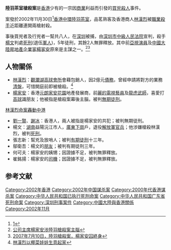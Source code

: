 '''陸羽茶室槍殺案'''是[[香港|香港]]少有的一宗因[[商業|商業]]利益而引發的[[買兇殺人|買兇殺人]]事件。

案發於2002年11月30日<ref>[http://appledaily.atnext.com/template/apple/sec_main.cfm?iss_id=20021201]{{dead link|date=2018年5月 |bot=InternetArchiveBot |fix-attempted=yes }}</ref>[[香港島|香港]][[中環|中環]][[陸羽茶室|陸羽茶室]]，品茗熟客及香港商人[[林漢烈|林漢烈]]被[[職業殺手|職業殺手]]近距離連開兩槍射殺。

事後買兇者及行兇者一幫共八人，在[[深圳|深圳]]被捕，由[[深圳市中級人民法院|深圳市中級人民法院]]宣判，殺手[[楊文|楊文]]判處[[死刑|死刑]](退伍[[解放軍|軍人]])，5年徒刑，其餘2人無罪釋放。其中前[[亞視|亞視]][[演員|演員]]及[[中國大陸|中國大陸]][[房地產|房地產]][[企業家|企業家]][[楊家安|楊家安]]原來是主謀之一。<ref>[https://web.archive.org/web/20061116224633/http://hk.news.yahoo.com/061025/12/1v88e.html 公司主席楊家安涉陸羽槍殺案主腦]</ref><ref>[https://web.archive.org/web/20070713104707/http://hk.news.yahoo.com/070710/60/2b7o3.html 2007年7月10日，陸羽槍殺案，楊家安囚終身]</ref>

==人物關係==
* [[林漢烈|林漢烈]]：[[觀瀾湖|觀瀾湖]][[高爾夫球|高球]][[會所|會所]]會藉包銷人，因2億元[[債務|債務]]，曾經申請將對方的業務[[清盤|清盤]]，可惜開庭前即被槍殺。<ref>[http://hk.apple.nextmedia.com/news/art/20061026/6445024 林漢烈以椰菜娃娃生意起家]</ref>
* [[楊家安|楊家安]]：香港[[元朗|元朗]][[家安花園|家安花園]]地產發展商，前[[麗的電視藝員|麗的電視藝員]]及[[龍虎武師|龍虎武師]]，喜愛打[[高球|高球]]識朋友；他被指是槍殺案幕後主腦，被判[[無期徒刑|無期徒刑]]。<ref>
[http://the-sun.on.cc/cnt/news/20110813/00407_014.html 林漢烈命案轟動中港]</ref>
* [[劉一賢|劉一賢]]、[[謝冰|謝冰]]：香港人，兩人被指是楊家安的共犯；被判無期徒刑。
* 楊文：[[湖南|湖南]]益陽沅江市人，[[廣東|廣東]][[下崗|下崗]]戶，退役[[解放軍|解放軍]][[官兵|官兵]]；他涉嫌槍殺林漢烈，被判[[死刑|死刑]]。
* 張志新：幫兇及放哨人；被判[[有期徒刑|有期徒刑]]十三年。
* 鄔衛吾：楊文的[[朋友|朋友]]；被判有期徒刑三年。
* 何可夫：楊家安的姨甥；因證據不足，被判無罪釋放。
* 崔銘揚：楊家安的[[司機|司機]]；因證據不足，被判無罪釋放。

==参考文献==
<div class="references-small">
<references />
</div>

[[Category:2002年香港|Category:2002年香港]]
[[Category:2002年中国谋杀案|Category:2002年中国谋杀案]]
[[Category:2000年代香港谋杀案|Category:2000年代香港谋杀案]]
[[Category:中华人民共和国已执行死刑命案|Category:中华人民共和国已执行死刑命案]]
[[Category:中华人民共和国广东省死刑命案|Category:中华人民共和国广东省死刑命案]]
[[Category:深圳刑事案件|Category:深圳刑事案件]]
[[Category:中國大陸與香港關係|Category:中國大陸與香港關係]]
[[Category:2002年11月|Category:2002年11月]]